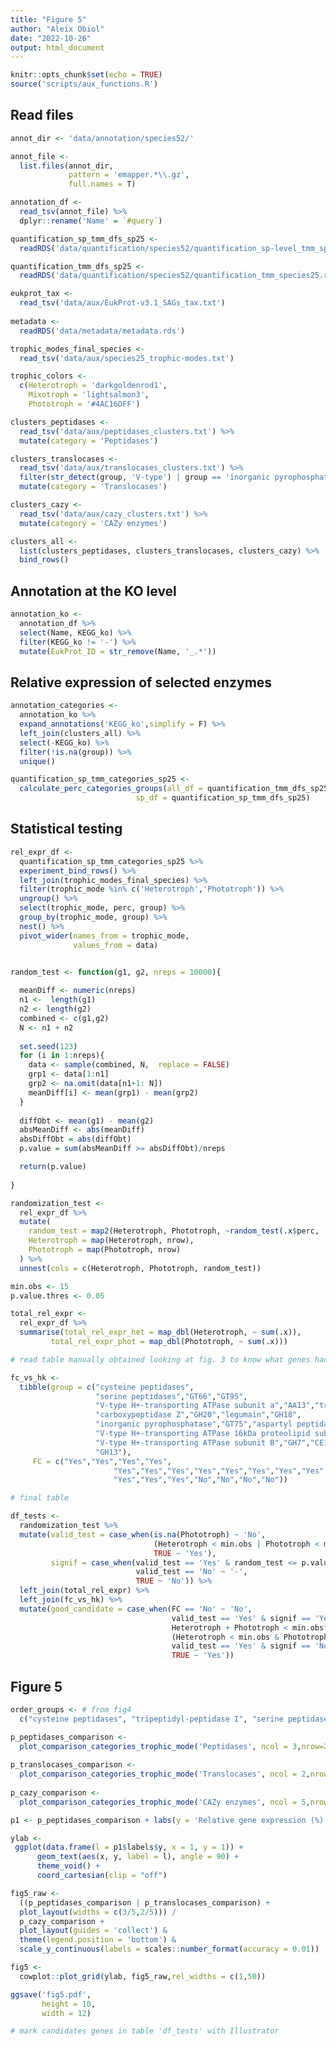 ```yaml
---
title: "Figure 5"
author: "Aleix Obiol"
date: "2022-10-26"
output: html_document
---
```


```r
knitr::opts_chunk$set(echo = TRUE)
source('scripts/aux_functions.R')
```

## Read files

```r
annot_dir <- 'data/annotation/species52/'

annot_file <- 
  list.files(annot_dir,
             pattern = 'emapper.*\\.gz',
             full.names = T)

annotation_df <- 
  read_tsv(annot_file) %>% 
  dplyr::rename('Name' = `#query`)

quantification_sp_tmm_dfs_sp25 <-  
  readRDS('data/quantification/species52/quantification_sp-level_tmm_species25.rds')

quantification_tmm_dfs_sp25 <- 
  readRDS('data/quantification/species52/quantification_tmm_species25.rds')

eukprot_tax <- 
  read_tsv('data/aux/EukProt-v3.1_SAGs_tax.txt')
   
metadata <- 
  readRDS('data/metadata/metadata.rds')

trophic_modes_final_species <- 
  read_tsv('data/aux/species25_trophic-modes.txt')

trophic_colors <- 
  c(Heterotroph = 'darkgoldenrod1',
    Mixotroph = 'lightsalmon3',
    Phototroph = '#4AC16DFF')

clusters_peptidases <- 
  read_tsv('data/aux/peptidases_clusters.txt') %>% 
  mutate(category = 'Peptidases')

clusters_translocases <- 
  read_tsv('data/aux/translocases_clusters.txt') %>% 
  filter(str_detect(group, 'V-type') | group == 'inorganic pyrophosphatase') %>% 
  mutate(category = 'Translocases')

clusters_cazy <- 
  read_tsv('data/aux/cazy_clusters.txt') %>% 
  mutate(category = 'CAZy enzymes')

clusters_all <- 
  list(clusters_peptidases, clusters_translocases, clusters_cazy) %>% 
  bind_rows()
```

## Annotation at the KO level

```r
annotation_ko <- 
  annotation_df %>% 
  select(Name, KEGG_ko) %>% 
  filter(KEGG_ko != '-') %>% 
  mutate(EukProt_ID = str_remove(Name, '_.*'))
```

## Relative expression of selected enzymes

```r
annotation_categories <- 
  annotation_ko %>% 
  expand_annotations('KEGG_ko',simplify = F) %>% 
  left_join(clusters_all) %>% 
  select(-KEGG_ko) %>% 
  filter(!is.na(group)) %>% 
  unique() 

quantification_sp_tmm_categories_sp25 <-
  calculate_perc_categories_groups(all_df = quantification_tmm_dfs_sp25,
                            sp_df = quantification_sp_tmm_dfs_sp25)
```
## Statistical testing

```r
rel_expr_df <- 
  quantification_sp_tmm_categories_sp25 %>% 
  experiment_bind_rows() %>% 
  left_join(trophic_modes_final_species) %>% 
  filter(trophic_mode %in% c('Heterotroph','Phototroph')) %>% 
  ungroup() %>% 
  select(trophic_mode, perc, group) %>% 
  group_by(trophic_mode, group) %>% 
  nest() %>% 
  pivot_wider(names_from = trophic_mode,
              values_from = data)


random_test <- function(g1, g2, nreps = 10000){
  
  meanDiff <- numeric(nreps)
  n1 <-  length(g1)
  n2 <- length(g2)
  combined <- c(g1,g2)
  N <- n1 + n2
  
  set.seed(123)
  for (i in 1:nreps){
    data <- sample(combined, N,  replace = FALSE)
    grp1 <- data[1:n1]
    grp2 <- na.omit(data[n1+1: N])
    meanDiff[i] <- mean(grp1) - mean(grp2)
  }
  
  diffObt <- mean(g1) - mean(g2)
  absMeanDiff <- abs(meanDiff)
  absDiffObt = abs(diffObt)
  p.value = sum(absMeanDiff >= absDiffObt)/nreps

  return(p.value)
  
}

randomization_test <- 
  rel_expr_df %>% 
  mutate(
    random_test = map2(Heterotroph, Phototroph, ~random_test(.x$perc, .y$perc)),
    Heterotroph = map(Heterotroph, nrow),
    Phototroph = map(Phototroph, nrow)
  ) %>% 
  unnest(cols = c(Heterotroph, Phototroph, random_test))

min.obs <- 15
p.value.thres <- 0.05

total_rel_expr <- 
  rel_expr_df %>% 
  summarise(total_rel_expr_het = map_dbl(Heterotroph, ~ sum(.x)),
         total_rel_expr_phot = map_dbl(Phototroph, ~ sum(.x)))

# read table manually obtained looking at fig. 3 to know what genes had higher FC than housekeeping genes in at least 3/4 incubtions

fc_vs_hk <- 
  tibble(group = c("cysteine peptidases",
                   "serine peptidases","GT66","GT95",
                   "V-type H+-transporting ATPase subunit a","AA13","tripeptidyl-peptidase I","GH3",
                   "carboxypeptidase Z","GH20","legumain","GH18",
                   "inorganic pyrophosphatase","GT75","aspartyl peptidases",
                   "V-type H+-transporting ATPase 16kDa proteolipid subunit",
                   "V-type H+-transporting ATPase subunit B","GH7","CE10",
                   "GH13"),
     FC = c("Yes","Yes","Yes","Yes",
                       "Yes","Yes","Yes","Yes","Yes","Yes","Yes","Yes","No",
                       "Yes","Yes","Yes","No","No","No","No"))

# final table

df_tests <- 
  randomization_test %>% 
  mutate(valid_test = case_when(is.na(Phototroph) ~ 'No',
                                (Heterotroph < min.obs | Phototroph < min.obs) ~ 'No',
                                TRUE ~ 'Yes'),
         signif = case_when(valid_test == 'Yes' & random_test <= p.value.thres ~ 'Yes',
                            valid_test == 'No' ~ '-',
                            TRUE ~ 'No')) %>% 
  left_join(total_rel_expr) %>%
  left_join(fc_vs_hk) %>% 
  mutate(good_candidate = case_when(FC == 'No' ~ 'No',
                                    valid_test == 'Yes' & signif == 'Yes' ~ 'Yes',
                                    Heterotroph + Phototroph < min.obs*2 ~ 'No',
                                    (Heterotroph < min.obs & Phototroph < min.obs) ~ 'No',
                                    valid_test == 'Yes' & signif == 'No' ~ 'No',
                                    TRUE ~ 'Yes'))
```


## Figure 5

```r
order_groups <- # from fig4
  c("cysteine peptidases", "tripeptidyl-peptidase I", "serine peptidases", "legumain", "aspartyl peptidases", "carboxypeptidase Z", "V-type H+-transporting ATPase 16kDa proteolipid subunit", "V-type H+-transporting ATPase subunit a", "inorganic pyrophosphatase", "V-type H+-transporting ATPase subunit B", "GT66", "GT75", "GH18", "GH20", "AA13", "GT95", "GH3", "GH13", "CE10", "GH7")

p_peptidases_comparison <- 
  plot_comparison_categories_trophic_mode('Peptidases', ncol = 3,nrow=2)
  
p_translocases_comparison <- 
  plot_comparison_categories_trophic_mode('Translocases', ncol = 2,nrow=2)
  
p_cazy_comparison <- 
  plot_comparison_categories_trophic_mode('CAZy enzymes', ncol = 5,nrow=2)

p1 <- p_peptidases_comparison + labs(y = 'Relative gene expression (%)')

ylab <-  
 ggplot(data.frame(l = p1$labels$y, x = 1, y = 1)) +
      geom_text(aes(x, y, label = l), angle = 90) + 
      theme_void() +
      coord_cartesian(clip = "off")

fig5_raw <- 
  ((p_peptidases_comparison | p_translocases_comparison) +
  plot_layout(widths = c(3/5,2/5))) /
  p_cazy_comparison +
  plot_layout(guides = 'collect') & 
  theme(legend.position = 'bottom') &
  scale_y_continuous(labels = scales::number_format(accuracy = 0.01))

fig5 <- 
  cowplot::plot_grid(ylab, fig5_raw,rel_widths = c(1,50))

ggsave('fig5.pdf',
       height = 10,
       width = 12)

# mark candidates genes in table 'df_tests' with Illustrator
```

